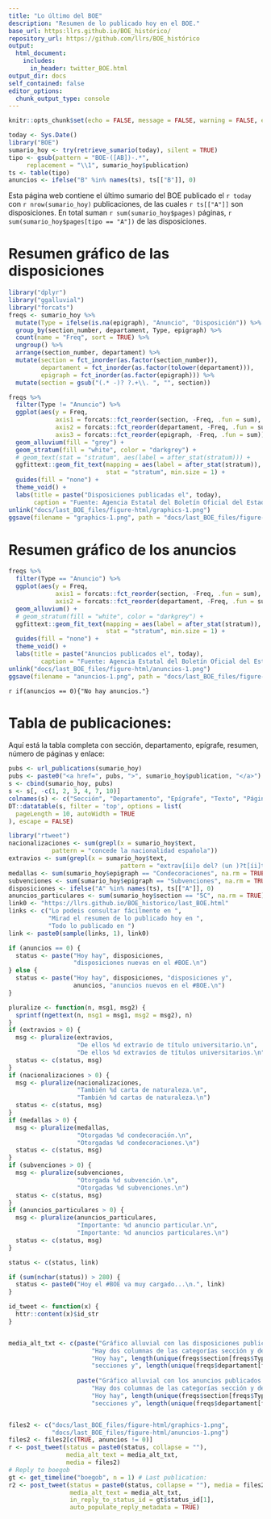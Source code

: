 ```yaml
---
title: "Lo último del BOE"
description: "Resumen de lo publicado hoy en el BOE."
base_url: https:llrs.github.io/BOE_histórico/
repository_url: https://github.com/llrs/BOE_histórico
output:
  html_document:
    includes:
      in_header: twitter_BOE.html
output_dir: docs
self_contained: false
editor_options: 
  chunk_output_type: console
---
```


```r
knitr::opts_chunk$set(echo = FALSE, message = FALSE, warning = FALSE, error = FALSE, include = TRUE)
```

```r
today <- Sys.Date()
library("BOE")
sumario_hoy <- try(retrieve_sumario(today), silent = TRUE)
tipo <- gsub(pattern = "BOE-([AB])-.*", 
     replacement = "\\1", sumario_hoy$publication)
ts <- table(tipo)
anuncios <- ifelse("B" %in% names(ts), ts[["B"]], 0)
```

Esta página web contiene el último sumario del BOE publicado el `r today` con `r nrow(sumario_hoy)` publicaciones, de las cuales `r ts[["A"]]` son disposiciones.
En total suman `r sum(sumario_hoy$pages)` páginas, `r sum(sumario_hoy$pages[tipo == "A"])` de las disposiciones. 

# Resumen gráfico de las disposiciones

```r
library("dplyr")
library("ggalluvial")
library("forcats")
freqs <- sumario_hoy %>% 
  mutate(Type = ifelse(is.na(epigraph), "Anuncio", "Disposición")) %>% 
  group_by(section_number, departament, Type, epigraph) %>% 
  count(name = "Freq", sort = TRUE) %>% 
  ungroup() %>% 
  arrange(section_number, departament) %>% 
  mutate(section = fct_inorder(as.factor(section_number)),
         departament = fct_inorder(as.factor(tolower(departament))),
         epigraph = fct_inorder(as.factor(epigraph))) %>% 
  mutate(section = gsub("(.* -)? ?.+\\. ", "", section))

freqs %>% 
  filter(Type != "Anuncio") %>% 
  ggplot(aes(y = Freq, 
             axis1 = forcats::fct_reorder(section, -Freq, .fun = sum), 
             axis2 = forcats::fct_reorder(departament, -Freq, .fun = sum), 
             axis3 = forcats::fct_reorder(epigraph, -Freq, .fun = sum))) +
  geom_alluvium(fill = "grey") +
  geom_stratum(fill = "white", color = "darkgrey") +
  # geom_text(stat = "stratum", aes(label = after_stat(stratum))) +
  ggfittext::geom_fit_text(mapping = aes(label = after_stat(stratum)), 
                           stat = "stratum", min.size = 1) +
  guides(fill = "none") +
  theme_void() +
  labs(title = paste("Disposiciones publicadas el", today),
       caption = "Fuente: Agencia Estatal del Boletín Oficial del Estado\nAutor: @Lluis_Revilla")
unlink("docs/last_BOE_files/figure-html/graphics-1.png")
ggsave(filename = "graphics-1.png", path = "docs/last_BOE_files/figure-html/")
```

# Resumen gráfico de los anuncios

```r
freqs %>% 
  filter(Type == "Anuncio") %>% 
  ggplot(aes(y = Freq, 
             axis1 = forcats::fct_reorder(section, -Freq, .fun = sum), 
             axis2 = forcats::fct_reorder(departament, -Freq, .fun = sum))) +
  geom_alluvium() +
  # geom_stratum(fill = "white", color = "darkgrey") +
  ggfittext::geom_fit_text(mapping = aes(label = after_stat(stratum)), 
                           stat = "stratum", min.size = 1) +
  guides(fill = "none") +
  theme_void() +
  labs(title = paste("Anuncios publicados el", today),
         caption = "Fuente: Agencia Estatal del Boletín Oficial del Estado\nAutor: @Lluis_Revilla")
unlink("docs/last_BOE_files/figure-html/anuncios-1.png")
ggsave(filename = "anuncios-1.png", path = "docs/last_BOE_files/figure-html/")
```

`r if(anuncios == 0){"No hay anuncios."}`

# Tabla de publicaciones:

Aquí está la tabla completa con sección, departamento, epígrafe, resumen, número de páginas y enlace:

```r
pubs <- url_publications(sumario_hoy)
pubs <- paste0("<a href=", pubs, ">", sumario_hoy$publication, "</a>")
s <- cbind(sumario_hoy, pubs)
s <- s[, -c(1, 2, 3, 4, 7, 10)]
colnames(s) <- c("Sección", "Departamento", "Epígrafe", "Texto", "Páginas", "Link")
DT::datatable(s, filter = 'top', options = list(
  pageLength = 10, autoWidth = TRUE
), escape = FALSE)
```

```r
library("rtweet")
nacionalizaciones <- sum(grepl(x = sumario_hoy$text, 
            pattern = "concede la nacionalidad española"))
extravios <- sum(grepl(x = sumario_hoy$text, 
                               pattern = "extrav[íi]o del? (un )?t[íi]tulo"))
medallas <- sum(sumario_hoy$epigraph == "Condecoraciones", na.rm = TRUE)
subvenciones <- sum(sumario_hoy$epigraph == "Subvenciones", na.rm = TRUE)
disposiciones <- ifelse("A" %in% names(ts), ts[["A"]], 0)
anuncios_particulares <- sum(sumario_hoy$section == "5C", na.rm = TRUE)
link0 <- "https://llrs.github.io/BOE_historico/last_BOE.html"
links <- c("Lo podeis consultar fácilmente en ", 
           "Mirad el resumen de lo publicado hoy en ",
           "Todo lo publicado en ")
link <- paste0(sample(links, 1), link0)

if (anuncios == 0) {
  status <- paste("Hoy hay", disposiciones, 
                  "disposiciones nuevas en el #BOE.\n")
} else {
  status <- paste("Hoy hay", disposiciones, "disposiciones y",
                  anuncios, "anuncios nuevos en el #BOE.\n")
}

pluralize <- function(n, msg1, msg2) {
  sprintf(ngettext(n, msg1 = msg1, msg2 = msg2), n)
}
if (extravios > 0) {
  msg <- pluralize(extravios, 
                   "De ellos %d extravío de título universitario.\n", 
                   "De ellos %d extravíos de títulos universitarios.\n")
  status <- c(status, msg)
}
if (nacionalizaciones > 0) {
  msg <- pluralize(nacionalizaciones,
                   "También %d carta de naturaleza.\n",
                   "También %d cartas de naturaleza.\n")
  status <- c(status, msg)
}
if (medallas > 0) {
  msg <- pluralize(medallas,
                   "Otorgadas %d condecoración.\n",
                   "Otorgadas %d condecoraciones.\n")
  status <- c(status, msg)
}
if (subvenciones > 0) {
  msg <- pluralize(subvenciones,
                   "Otorgada %d subvención.\n",
                   "Otorgadas %d subvenciones.\n")
  status <- c(status, msg)
}
if (anuncios_particulares > 0) {
  msg <- pluralize(anuncios_particulares,
                   "Importante: %d anuncio particular.\n",
                   "Importante: %d anuncios particulares.\n")
  status <- c(status, msg)
}

status <- c(status, link)

if (sum(nchar(status)) > 280) {
  status <- paste0("Hoy el #BOE va muy cargado...\n.", link)
}

id_tweet <- function(x) {
  httr::content(x)$id_str
}


media_alt_txt <- c(paste("Gráfico alluvial con las disposiciones publicadas hoy.",
                       "Hay dos columnas de las categorías sección y departamento, ordenado por frequencia.",
                       "Hoy hay", length(unique(freqs$section[freqs$Type != "Anuncio"])), 
                       "secciones y", length(unique(freqs$departament[freqs$Type != "Anuncio"])), "departamentos."),
                   
                   paste("Gráfico alluvial con los anuncios publicados hoy.",
                       "Hay dos columnas de las categorías sección y departamento, ordenado por frequencia.",
                       "Hoy hay", length(unique(freqs$section[freqs$Type == "Anuncio"])), 
                       "secciones y", length(unique(freqs$departament[freqs$Type == "Anuncio"])), "departamentos."))


files2 <- c("docs/last_BOE_files/figure-html/graphics-1.png",
            "docs/last_BOE_files/figure-html/anuncios-1.png")
files2 <- files2[c(TRUE, anuncios != 0)]
r <- post_tweet(status = paste0(status, collapse = ""),
                media_alt_text = media_alt_txt,
                media = files2)
# Reply to boegob
gt <- get_timeline("boegob", n = 1) # Last publication:
r2 <- post_tweet(status = paste0(status, collapse = ""), media = files2,
                 media_alt_text = media_alt_txt,
                 in_reply_to_status_id = gt$status_id[1],
                 auto_populate_reply_metadata = TRUE)
```
